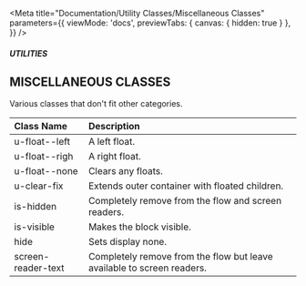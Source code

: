 
<Meta
    title="Documentation/Utility Classes/Miscellaneous Classes"
    parameters={{
        viewMode: 'docs',
        previewTabs: {
            canvas: { hidden: true }
        },
    }}
/>

##### UTILITIES
## MISCELLANEOUS CLASSES

Various classes that don't fit other categories.

|Class Name|Description|
|:---------|:---------|
|u-float--left|A left float.|
|u-float--righ|A right float.|
|u-float--none|Clears any floats.|
|u-clear-fix|Extends outer container with floated children.|
|is-hidden|Completely remove from the flow and screen readers.|
|is-visible|Makes the block visible.|
|hide|Sets display none.|
|screen-reader-text|Completely remove from the flow but leave available to screen readers.|

